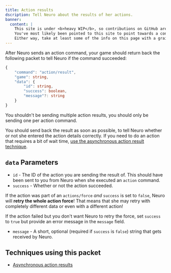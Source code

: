 ```yaml
---
title: Action results
dscription: Tell Neuro about the results of her actions.
banner:
  content: |
    This site is under <b>heavy WIP</b>, so contributions on GitHub are much appreciated!
    You've most likely been pointed to this site to point towards a concept, or something.
    Either way, take at least some of the info on this page with a grain of salt, and also don't expect much info since it's very incomplete on content.
---
```



After Neuro sends an action command, your game should return back the following packet to tell Neuro if the command succeeded:

```ts
{
	"command": "action/result",
	"game": string,
	"data": {
		"id": string,
		"success": boolean,
		"message"?: string
	}
}
```

<Aside type="caution">

You shouldn't be sending multiple action results, you should only be sending one per action command.

</Aside>

<Aside type="tip">

You should send back the result as soon as possible, to tell Neuro whether or not she entered the action details correctly.
If you need to do an action that requires a bit of wait time, [use the asynchronous action result technique](/neuro-sdk-docs/base/techniques/asynchronous_action_results).

</Aside>

## `data` Parameters

- `id` - The ID of the action you are sending the result of. This should have been sent to you from Neuro when she executed an `action` command.
- `success` - Whether or not the action succeeded.

<Aside type="danger">

If the action was part of an `actions/force` _and_ `success` is set to `false`, Neuro will **retry the whole action force**! That means that she may retry with completely different data or even with a different action!

If the action failed but you don't want Neuro to retry the force, set `success` to `true` but provide an error message in the `message` field.

</Aside>

- `message` - A short, optional (required if `success` is `false`) string that gets received by Neuro.

## Techniques using this packet

- [Asynchronous action results](/neuro-sdk-docs/base/techniques/async_action_results)
